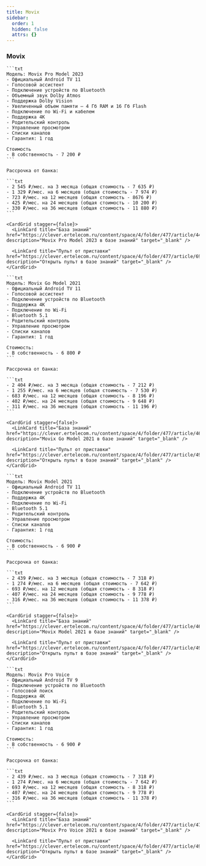 ```yaml
---
title: Movix
sidebar:
  order: 1
  hidden: false
  attrs: {}
---
```



<CardGrid stagger={false}>
  <LinkCard title="Города с рассрочкой" href="https://clever.ertelecom.ru/content/space/4/folder/635/article/13578/page/0" description="Список городов с доступной рассрочкой в базе знаний" target="_blank" />

  <LinkCard title="Оформление рассрочки" href="https://clever.ertelecom.ru/content/space/4/folder/635/article/13578/page/8" description="Инструкция по оформлению рассрочки в базе знаний" target="_blank" />
</CardGrid>

<LinkCard title="Все приставки" href="https://clever.ertelecom.ru/content/space/4/article/8943" description="Открыть список приставок в базе знаний" target="_blank" />

### Movix

<Tabs>
  <TabItem label="Pro Model 2023">

    ```txt
    Модель: Movix Pro Model 2023
    - Официальный Android TV 11
    - Голосовой ассистент
    - Подключение устройств по Bluetooth
    - Объемный звук Dolby Atmos
    - Поддержка Dolby Vision
    - Увеличенный объем памяти – 4 Гб RAM и 16 Гб Flash
    - Подключение по Wi-Fi и кабелем
    - Поддержка 4К
    - Родительский контроль
    - Управление просмотром
    - Списки каналов
    - Гарантия: 1 год

    Стоимость
    - В собственность - 7 200 ₽
    ```

    Рассрочка от банка:

    ```txt
    - 2 545 ₽/мес. на 3 месяца (общая стоимость - 7 635 ₽)
    - 1 329 ₽/мес. на 6 месяцев (общая стоимость - 7 974 ₽)
    - 723 ₽/мес. на 12 месяцев (общая стоимость - 8676 ₽)
    - 425 ₽/мес. на 24 месяцев (общая стоимость - 10 200 ₽)
    - 330 ₽/мес. на 36 месяцев (общая стоимость - 11 880 ₽)
    ```

    <CardGrid stagger={false}>
      <LinkCard title="База знаний" href="https://clever.ertelecom.ru/content/space/4/folder/477/article/4424" description="Movix Pro Model 2023 в базе знаний" target="_blank" />

      <LinkCard title="Пульт от приставки" href="https://clever.ertelecom.ru/content/space/4/folder/477/article/6947" description="Открыть пульт в базе знаний" target="_blank" />
    </CardGrid>
  </TabItem>

  <TabItem label="Go Model 2021">

    ```txt
    Модель: Movix Go Model 2021
    - Официальный Android TV 11
    - Голосовой ассистент
    - Подключение устройств по Bluetooth
    - Поддержка 4К
    - Подключение по Wi-Fi
    - Bluetooth 5.1
    - Родительский контроль
    - Управление просмотром
    - Списки каналов
    - Гарантия: 1 год

    Стоимость:
    - В собственность - 6 800 ₽
    ```

    Рассрочка от банка:

    ```txt
    - 2 404 ₽/мес. на 3 месяца (общая стоимость - 7 212 ₽)
    - 1 255 ₽/мес. на 6 месяцев (общая стоимость - 7 530 ₽)
    - 683 ₽/мес. на 12 месяцев (общая стоимость - 8 196 ₽)
    - 402 ₽/мес. на 24 месяцев (общая стоимость - 9 648 ₽)
    - 311 ₽/мес. на 36 месяцев (общая стоимость - 11 196 ₽)
    ```

    <CardGrid stagger={false}>
      <LinkCard title="База знаний" href="https://clever.ertelecom.ru/content/space/4/folder/477/article/4621" description="Movix Go Model 2021 в базе знаний" target="_blank" />

      <LinkCard title="Пульт от приставки" href="https://clever.ertelecom.ru/content/space/4/folder/477/article/4951" description="Открыть пульт в базе знаний" target="_blank" />
    </CardGrid>
  </TabItem>

  <TabItem label="Model 2021">

    ```txt
    Модель: Movix Model 2021
    - Официальный Android TV 11
    - Подключение устройств по Bluetooth
    - Поддержка 4К
    - Подключение по Wi-Fi
    - Bluetooth 5.1
    - Родительский контроль
    - Управление просмотром
    - Списки каналов
    - Гарантия: 1 год

    Стоимость:
    - В собственность - 6 900 ₽
    ```

    Рассрочка от банка:

    ```txt
    - 2 439 ₽/мес. на 3 месяца (общая стоимость - 7 318 ₽)
    - 1 274 ₽/мес. на 6 месяцев (общая стоимость - 7 642 ₽)
    - 693 ₽/мес. на 12 месяцев (общая стоимость - 8 318 ₽)
    - 407 ₽/мес. на 24 месяцев (общая стоимость - 9 778 ₽)
    - 316 ₽/мес. на 36 месяцев (общая стоимость - 11 378 ₽)
    ```

    <CardGrid stagger={false}>
      <LinkCard title="База знаний" href="https://clever.ertelecom.ru/content/space/4/folder/477/article/4655" description="Movix Model 2021 в базе знаний" target="_blank" />

      <LinkCard title="Пульт от приставки" href="https://clever.ertelecom.ru/content/space/4/folder/477/article/4951" description="Открыть пульт в базе знаний" target="_blank" />
    </CardGrid>
  </TabItem>

  <TabItem label="Pro Voice">

    ```txt
    Модель: Movix Pro Voice
    - Официальный Android TV 9
    - Подключение устройств по Bluetooth
    - Голосовой поиск
    - Поддержка 4К
    - Подключение по Wi-Fi
    - Bluetooth 5.1
    - Родительский контроль
    - Управление просмотром
    - Списки каналов
    - Гарантия: 1 год

    Стоимость:
    - В собственность - 6 900 ₽
    ```

    Рассрочка от банка:

    ```txt
    - 2 439 ₽/мес. на 3 месяца (общая стоимость - 7 318 ₽)
    - 1 274 ₽/мес. на 6 месяцев (общая стоимость - 7 642 ₽)
    - 693 ₽/мес. на 12 месяцев (общая стоимость - 8 318 ₽)
    - 407 ₽/мес. на 24 месяцев (общая стоимость - 9 778 ₽)
    - 316 ₽/мес. на 36 месяцев (общая стоимость - 11 378 ₽)
    ```

    <CardGrid stagger={false}>
      <LinkCard title="База знаний" href="https://clever.ertelecom.ru/content/space/4/folder/477/article/4717" description="Movix Pro Voice 2021 в базе знаний" target="_blank" />

      <LinkCard title="Пульт от приставки" href="https://clever.ertelecom.ru/content/space/4/folder/477/article/4964" description="Открыть пульт в базе знаний" target="_blank" />
    </CardGrid>
  </TabItem>
</Tabs>
